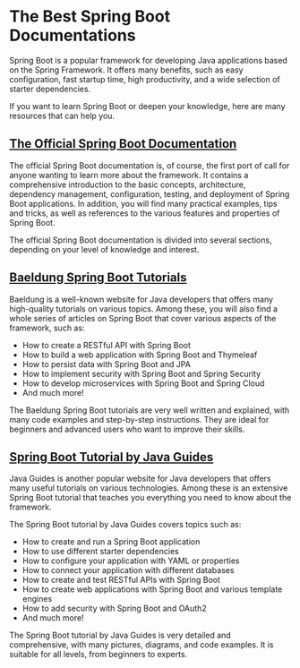 # The Best Spring Boot Documentations

Spring Boot is a popular framework for developing Java applications based on the Spring Framework. It offers many benefits, such as easy configuration, fast startup time, high productivity, and a wide selection of starter dependencies.

If you want to learn Spring Boot or deepen your knowledge, here are many resources that can help you.

## [The Official Spring Boot Documentation](https://docs.spring.io/spring-boot/docs/current/reference/html/index.html)

The official Spring Boot documentation is, of course, the first port of call for anyone wanting to learn more about the framework. It contains a comprehensive introduction to the basic concepts, architecture, dependency management, configuration, testing, and deployment of Spring Boot applications. In addition, you will find many practical examples, tips and tricks, as well as references to the various features and properties of Spring Boot.

The official Spring Boot documentation is divided into several sections, depending on your level of knowledge and interest.

## [Baeldung Spring Boot Tutorials](https://www.baeldung.com/spring-boot)

Baeldung is a well-known website for Java developers that offers many high-quality tutorials on various topics. Among these, you will also find a whole series of articles on Spring Boot that cover various aspects of the framework, such as:

- How to create a RESTful API with Spring Boot
- How to build a web application with Spring Boot and Thymeleaf
- How to persist data with Spring Boot and JPA
- How to implement security with Spring Boot and Spring Security
- How to develop microservices with Spring Boot and Spring Cloud
- And much more!

The Baeldung Spring Boot tutorials are very well written and explained, with many code examples and step-by-step instructions. They are ideal for beginners and advanced users who want to improve their skills.

## [Spring Boot Tutorial by Java Guides](https://www.javaguides.net/p/spring-boot-tutorial.html)

Java Guides is another popular website for Java developers that offers many useful tutorials on various technologies. Among these is an extensive Spring Boot tutorial that teaches you everything you need to know about the framework.

The Spring Boot tutorial by Java Guides covers topics such as:

- How to create and run a Spring Boot application
- How to use different starter dependencies
- How to configure your application with YAML or properties
- How to connect your application with different databases
- How to create and test RESTful APIs with Spring Boot
- How to create web applications with Spring Boot and various template engines
- How to add security with Spring Boot and OAuth2
- And much more!

The Spring Boot tutorial by Java Guides is very detailed and comprehensive, with many pictures, diagrams, and code examples. It is suitable for all levels, from beginners to experts.